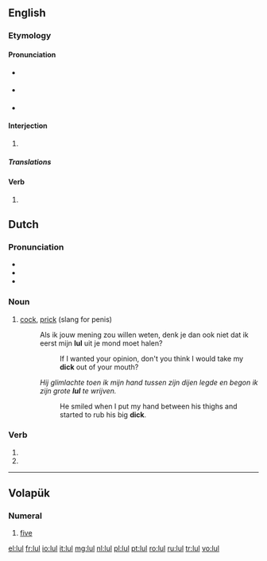 ==English==

===Etymology===

====Pronunciation====
* {{a|UK}} {{IPA|/lʌl/|/lɒl/}}
* {{a|US}} {{IPA|/lʌl/|/loʊl/|lang=mul}}
* {{rhymes|ʌl}}

====Interjection====
{{en-interj}}

# {{Internet slang|text messaging}} {{alternative form of|lol}}

=====Translations=====
{{trans-see|Used to express laughter|LOL}}

====Verb====
{{en-verb|lols|loling|'''[[luled]]''', '''[[lul'd]]''' ''or'' '''[[luld]]'''}}

# {{Internet slang|text messaging|intransitive}} {{alternative form of|lol}}

==Dutch==

===Pronunciation===
* {{rhymes|ʏl|lang=nl}}
* {{IPA|[lʏl]|lang=nl}}
* {{audio|Nl-lul.ogg|Audio}}

===Noun===
{{nl-noun|m|lullen|lulletje}}

# {{vulgar|lang=nl}} [[cock]], [[prick]] (slang for penis)
#: Als ik jouw mening zou willen weten, denk je dan ook niet dat ik eerst mijn '''lul''' uit je mond moet halen?
#:: If I wanted your opinion, don't you think I would take my '''dick''' out of your mouth?
#: ''Hij glimlachte toen ik mijn hand tussen zijn dijen legde en begon ik zijn grote '''lul''' te wrijven.''
#:: He smiled when I put my hand between his thighs and started to rub his big '''dick'''.

===Verb===
{{head|nl}}

# {{nl-verb-form|p=1|n=sg|t=pres|m=ind|lullen}}
# {{nl-verb-form|m=imp|lullen}}

----

==Volapük==
{{cardinalbox|vo|4|5|6|fol|mäl}}

===Numeral===
{{head|vo|numeral}}

# {{cardinal|lang=vo}} [[five]]

[[el:lul]]
[[fr:lul]]
[[io:lul]]
[[it:lul]]
[[mg:lul]]
[[nl:lul]]
[[pl:lul]]
[[pt:lul]]
[[ro:lul]]
[[ru:lul]]
[[tr:lul]]
[[vo:lul]]